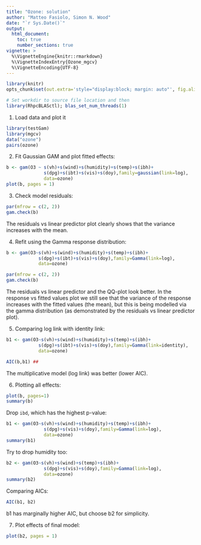 ```yaml
---
title: "Ozone: solution"
author: "Matteo Fasiolo, Simon N. Wood"
date: "`r Sys.Date()`"
output: 
  html_document:
    toc: true
    number_sections: true
vignette: >
  %\VignetteEngine{knitr::rmarkdown}
  %\VignetteIndexEntry{Ozone_mgcv}
  %\VignetteEncoding{UTF-8}
---
```

  
```r
library(knitr)
opts_chunk$set(out.extra='style="display:block; margin: auto"', fig.align="center", tidy=FALSE)
```

```r
# Set workdir to source file location and then
library(RhpcBLASctl); blas_set_num_threads(1)
```

1) Load data and plot it
```r
library(testGam)
library(mgcv)
data("ozone")
pairs(ozone)
```
2) Fit Gaussian GAM and plot fitted effects:
```r
b <- gam(O3 ~ s(vh)+s(wind)+s(humidity)+s(temp)+s(ibh)+
              s(dpg)+s(ibt)+s(vis)+s(doy),family=gaussian(link=log),
              data=ozone)
plot(b, pages = 1)
```

3) Check model residuals:
```r
par(mfrow = c(2, 2))
gam.check(b)
```
The residuals vs linear predictor plot clearly shows that the variance increases with the mean.

4) Refit using the Gamma response distribution:
```r
b <- gam(O3~s(vh)+s(wind)+s(humidity)+s(temp)+s(ibh)+
            s(dpg)+s(ibt)+s(vis)+s(doy),family=Gamma(link=log),
            data=ozone)

par(mfrow = c(2, 2))
gam.check(b)
```
The residuals vs linear predictor and the QQ-plot look better. In the response vs fitted values plot we still see that the variance of the response increases with the fitted values (the mean), but this is being modelled via the gamma distribution (as demonstrated by the residuals vs linear predictor plot).

5) Comparing log link with identity link:
```r
b1 <- gam(O3~s(vh)+s(wind)+s(humidity)+s(temp)+s(ibh)+
            s(dpg)+s(ibt)+s(vis)+s(doy),family=Gamma(link=identity),
            data=ozone)

AIC(b,b1) ## 
```
The multiplicative model (log link) was better (lower AIC).

6) Plotting all effects:
```r
plot(b, pages=1)
summary(b)
```
Drop `ibd`, which has the highest p-value:
```r
b1 <- gam(O3~s(vh)+s(wind)+s(humidity)+s(temp)+s(ibh)+
              s(dpg)+s(vis)+s(doy),family=Gamma(link=log),
              data=ozone)
summary(b1)
```
Try to drop humidity too:
```r
b2 <- gam(O3~s(vh)+s(wind)+s(temp)+s(ibh)+
              s(dpg)+s(vis)+s(doy),family=Gamma(link=log),
              data=ozone)
summary(b2)
```

Comparing AICs:
```r
AIC(b1, b2)
```
b1 has marginally higher AIC, but choose b2 for simplicity.

7) Plot effects of final model:
```r
plot(b2, pages = 1)
```

